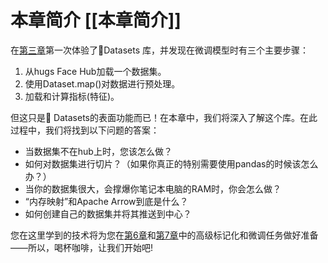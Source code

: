 # 本章简介 [[本章简介]]

<CourseFloatingBanner
    chapter={5}
    classNames="absolute z-10 right-0 top-0"
/>

在[第三章](/course/chapter3)第一次体验了🤗Datasets 库，并发现在微调模型时有三个主要步骤：

1. 从hugs Face Hub加载一个数据集。
2. 使用Dataset.map()对数据进行预处理。
3. 加载和计算指标(特征)。

但这只是🤗 Datasets的表面功能而已！在本章中，我们将深入了解这个库。在此过程中，我们将找到以下问题的答案：

* 当数据集不在hub上时，您该怎么做？
* 如何对数据集进行切片？（如果你真正的特别需要使用pandas的时候该怎么办？）
* 当你的数据集很大，会撑爆你笔记本电脑的RAM时，你会怎么做？
* “内存映射”和Apache Arrow到底是什么？
* 如何创建自己的数据集并将其推送到中心？

您在这里学到的技术将为您在[第6章](/course/chapter6)和[第7章](/course/chapter7)中的高级标记化和微调任务做好准备——所以，喝杯咖啡，让我们开始吧!